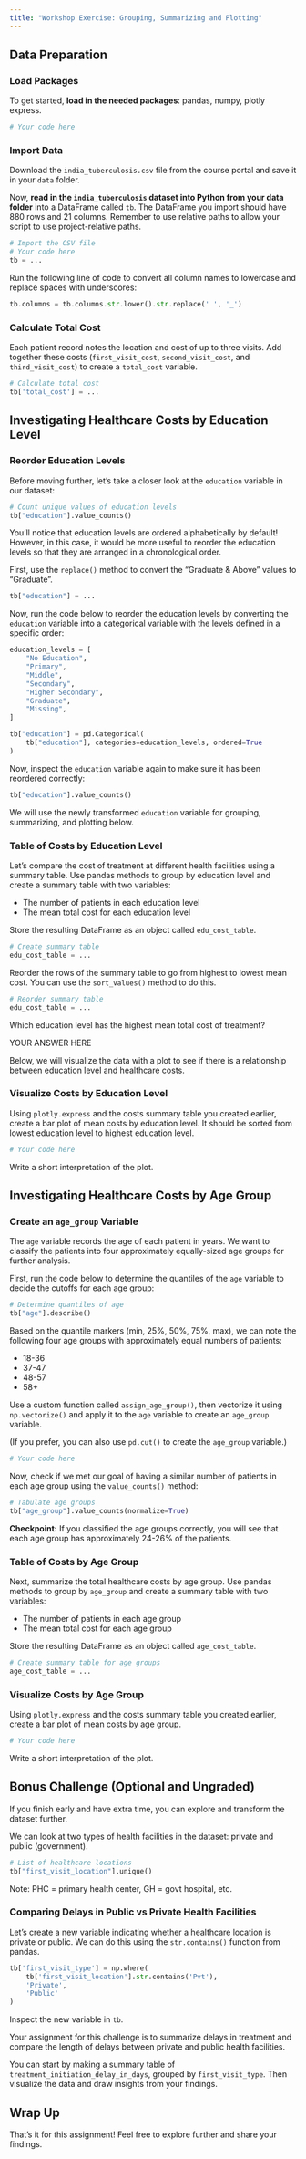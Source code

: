 ```yaml
---
title: "Workshop Exercise: Grouping, Summarizing and Plotting"
---
```


## Data Preparation

### Load Packages

To get started, **load in the needed packages**: pandas, numpy, plotly express.

```python
# Your code here
```

### Import Data

Download the `india_tuberculosis.csv` file from the course portal and save it in your `data` folder.

Now, **read in the `india_tuberculosis` dataset into Python from your data folder** into a DataFrame called `tb`. The DataFrame you import should have 880 rows and 21 columns. Remember to use relative paths to allow your script to use project-relative paths.

```python
# Import the CSV file
# Your code here
tb = ...
```

Run the following line of code to convert all column names to lowercase and replace spaces with underscores:

```python
tb.columns = tb.columns.str.lower().str.replace(' ', '_')
```

### Calculate Total Cost

Each patient record notes the location and cost of up to three visits. Add together these costs (`first_visit_cost`, `second_visit_cost`, and `third_visit_cost`) to create a `total_cost` variable.

```python
# Calculate total cost
tb['total_cost'] = ...
```

## Investigating Healthcare Costs by Education Level

### Reorder Education Levels

Before moving further, let's take a closer look at the `education` variable in our dataset:

```python
# Count unique values of education levels
tb["education"].value_counts()
```

You'll notice that education levels are ordered alphabetically by default! However, in this case, it would be more useful to reorder the education levels so that they are arranged in a chronological order.

First, use the `replace()` method to convert the "Graduate & Above" values to "Graduate".

```python
tb["education"] = ...
```

Now, run the code below to reorder the education levels by converting the `education` variable into a categorical variable with the levels defined in a specific order:

```python
education_levels = [
    "No Education",
    "Primary",
    "Middle",
    "Secondary",
    "Higher Secondary",
    "Graduate",
    "Missing",
]

tb["education"] = pd.Categorical(
    tb["education"], categories=education_levels, ordered=True
)
```

Now, inspect the `education` variable again to make sure it has been reordered correctly:

```python
tb["education"].value_counts()
```

We will use the newly transformed `education` variable for grouping, summarizing, and plotting below.

### Table of Costs by Education Level

Let's compare the cost of treatment at different health facilities using a summary table. Use pandas methods to group by education level and create a summary table with two variables:

- The number of patients in each education level
- The mean total cost for each education level

Store the resulting DataFrame as an object called `edu_cost_table`.

```python
# Create summary table
edu_cost_table = ...
```

Reorder the rows of the summary table to go from highest to lowest mean cost. You can use the `sort_values()` method to do this.

```python
# Reorder summary table
edu_cost_table = ...
```

Which education level has the highest mean total cost of treatment?

YOUR ANSWER HERE

Below, we will visualize the data with a plot to see if there is a relationship between education level and healthcare costs.

### Visualize Costs by Education Level

Using `plotly.express` and the costs summary table you created earlier, create a bar plot of mean costs by education level. It should be sorted from lowest education level to highest education level.

```python
# Your code here
```

Write a short interpretation of the plot.

## Investigating Healthcare Costs by Age Group

### Create an `age_group` Variable

The `age` variable records the age of each patient in years. We want to classify the patients into four approximately equally-sized age groups for further analysis.

First, run the code below to determine the quantiles of the `age` variable to decide the cutoffs for each age group:

```python
# Determine quantiles of age
tb["age"].describe()
```

Based on the quantile markers (min, 25%, 50%, 75%, max), we can note the following four age groups with approximately equal numbers of patients:

- 18-36
- 37-47
- 48-57
- 58+

Use a custom function called `assign_age_group()`, then vectorize it using `np.vectorize()` and apply it to the `age` variable to create an `age_group` variable.

(If you prefer, you can also use `pd.cut()` to create the `age_group` variable.)

```python
# Your code here
```

Now, check if we met our goal of having a similar number of patients in each age group using the `value_counts()` method:

```python
# Tabulate age groups
tb["age_group"].value_counts(normalize=True)
```

**Checkpoint:** If you classified the age groups correctly, you will see that each age group has approximately 24-26% of the patients.

### Table of Costs by Age Group

Next, summarize the total healthcare costs by age group. Use pandas methods to group by `age_group` and create a summary table with two variables:

- The number of patients in each age group
- The mean total cost for each age group

Store the resulting DataFrame as an object called `age_cost_table`.

```python
# Create summary table for age groups
age_cost_table = ...
```

### Visualize Costs by Age Group

Using `plotly.express` and the costs summary table you created earlier, create a bar plot of mean costs by age group.

```python
# Your code here
```

Write a short interpretation of the plot.

## Bonus Challenge (Optional and Ungraded)

If you finish early and have extra time, you can explore and transform the dataset further.

We can look at two types of health facilities in the dataset: private and public (government).

```python
# List of healthcare locations
tb["first_visit_location"].unique()
```

Note: PHC = primary health center, GH = govt hospital, etc.

### Comparing Delays in Public vs Private Health Facilities

Let's create a new variable indicating whether a healthcare location is private or public. We can do this using the `str.contains()` function from pandas.

```python
tb['first_visit_type'] = np.where(
    tb['first_visit_location'].str.contains('Pvt'),
    'Private',
    'Public'
)
```

Inspect the new variable in `tb`.

Your assignment for this challenge is to summarize delays in treatment and compare the length of delays between private and public health facilities.

You can start by making a summary table of `treatment_initiation_delay_in_days`, grouped by `first_visit_type`. Then visualize the data and draw insights from your findings.


## Wrap Up

That's it for this assignment! Feel free to explore further and share your findings.